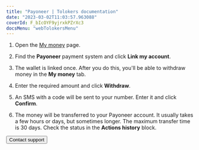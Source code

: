 ```yaml
---
title: "Payoneer | Tolokers documentation"
date: "2023-03-02T11:03:57.963088"
coverId: F_bIcOYF9yjrxkPZrXc3
docsMenu: "webTolokersMenu"
---
```



<PayoneerContent1/>

<PopupInfoPayoneerConditions/>

<PayoneerContent2/>

1. Open the [My money](https://we.toloka.ai/profile/money) page.

1. Find the **Payoneer** payment system and click **Link my account**.

1. The wallet is linked once. After you do this, you'll be able to withdraw money in the **My money** tab.

1. Enter the required amount and click **Withdraw**.

1. An SMS with a code will be sent to your number. Enter it and click **Confirm**.

1. The money will be transferred to your Payoneer account. It usually takes a few hours or days, but sometimes longer. The maximum transfer time is 30 days. Check the status in the **Actions history** block.

<PayoneerContent3/>

<Button themeColor="light" view="default" size="l" type="link" url="../../troubleshooting/troubleshooting#money_withdrawal">Contact support</Button>
